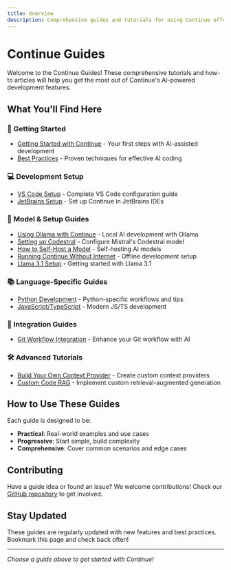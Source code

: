```yaml
---
title: Overview
description: Comprehensive guides and tutorials for using Continue effectively
---
```


# Continue Guides

Welcome to the Continue Guides! These comprehensive tutorials and how-to articles will help you get the most out of Continue's AI-powered development features.

## What You'll Find Here

### 🚀 Getting Started

- [Getting Started with Continue](./getting-started) - Your first steps with AI-assisted development
- [Best Practices](./best-practices) - Proven techniques for effective AI coding

### 💻 Development Setup

- [VS Code Setup](./development/vscode-setup) - Complete VS Code configuration guide
- [JetBrains Setup](./development/jetbrains-setup) - Set up Continue in JetBrains IDEs

### 🔧 Model & Setup Guides

- [Using Ollama with Continue](./ollama-guide) - Local AI development with Ollama
- [Setting up Codestral](./set-up-codestral) - Configure Mistral's Codestral model
- [How to Self-Host a Model](./how-to-self-host-a-model) - Self-hosting AI models
- [Running Continue Without Internet](./running-continue-without-internet) - Offline development setup
- [Llama 3.1 Setup](./llama3.1) - Getting started with Llama 3.1

### 📚 Language-Specific Guides

- [Python Development](./languages/python-guide) - Python-specific workflows and tips
- [JavaScript/TypeScript](./languages/javascript-guide) - Modern JS/TS development

### 🔗 Integration Guides

- [Git Workflow Integration](./integration/git-workflow) - Enhance your Git workflow with AI

### 🛠️ Advanced Tutorials

- [Build Your Own Context Provider](./build-your-own-context-provider) - Create custom context providers
- [Custom Code RAG](./custom-code-rag) - Implement custom retrieval-augmented generation

## How to Use These Guides

Each guide is designed to be:

- **Practical**: Real-world examples and use cases
- **Progressive**: Start simple, build complexity
- **Comprehensive**: Cover common scenarios and edge cases

## Contributing

Have a guide idea or found an issue? We welcome contributions! Check our [GitHub repository](https://github.com/continuedev/continue) to get involved.

## Stay Updated

These guides are regularly updated with new features and best practices. Bookmark this page and check back often!

---

_Choose a guide above to get started with Continue!_
